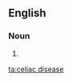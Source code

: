==English==

===Noun===
{{en-noun|head=[[celiac]] [[disease]]|-}}

# {{alternative spelling of|coeliac disease|from=US|lang=en}}

[[ta:celiac disease]]